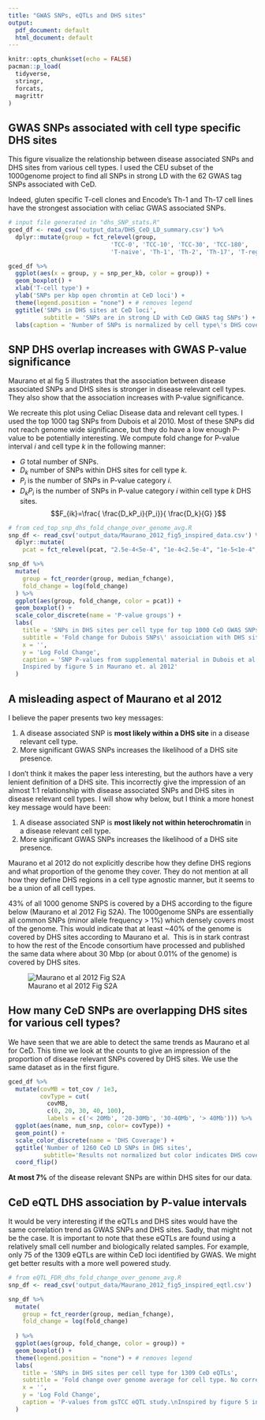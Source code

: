 ```yaml
---
title: "GWAS SNPs, eQTLs and DHS sites"
output:
  pdf_document: default
  html_document: default
---
```


```r
knitr::opts_chunk$set(echo = FALSE)
pacman::p_load(
  tidyverse,
  stringr,
  forcats,
  magrittr
)
```

## GWAS SNPs associated with cell type specific DHS sites
This figure visualize the relationship between disease associated SNPs and DHS sites from various cell types. I used the CEU subset of the 1000genome project to find all SNPs in strong LD with the 62 GWAS tag SNPs associated with CeD.

Indeed, gluten specific T-cell clones and Encode's Th-1 and Th-17 cell lines have the strongest association with celiac GWAS associated SNPs.    



```r
# input file generated in "dhs_SNP_stats.R"
gced_df <- read_csv('output_data/DHS_CeD_LD_summary.csv') %>% 
  dplyr::mutate(group = fct_relevel(group,
                             'TCC-0', 'TCC-10', 'TCC-30', 'TCC-180',
                             'T-naive', 'Th-1', 'Th-2', 'Th-17', 'T-reg', 'Jurkat'))
```

```r
gced_df %>%
  ggplot(aes(x = group, y = snp_per_kb, color = group)) +
  geom_boxplot() +
  xlab('T-cell type') +
  ylab('SNPs per kbp open chromtin at CeD loci') +
  theme(legend.position = "none") + # removes legend
  ggtitle('SNPs in DHS sites at CeD loci',
          subtitle = 'SNPs are in strong LD with CeD GWAS tag SNPs') +
  labs(caption = 'Number of SNPs is normalized by cell type\'s DHS coverage in CeD Loci.\nInspired by figure 3 in Maurano et. al 2012')
```

## SNP DHS overlap increases with GWAS P-value significance
Maurano et al fig 5 illustrates that the association between disease associated SNPs and DHS sites is stronger in disease relevant cell types.
They also show that the association increases with P-value significance.

We recreate this plot using Celiac Disease data and relevant cell types.
I used the top 1000 tag SNPs from Dubois et al 2010. 
Most of these SNPs did not reach genome wide significance, but they do have a low enough 
P-value to be potentially interesting.
We compute fold change for P-value interval *i* and cell type *k* in the following manner:

 * $G$ total number of SNPs.
 * $D_k$ number of SNPs within DHS sites for cell type *k*.
 * $P_i$ is the number of SNPs in P-value category *i*.
 * $D_k P_i$ is the number of SNPs in P-value category *i* within cell type *k* DHS sites.
$$F_{ik}=\frac{
\frac{D_kP_i}{P_i}}{
\frac{D_k}{G}
}$$


```r
# from ced_top_snp_dhs_fold_change_over_genome_avg.R
snp_df <- read_csv('output_data/Maurano_2012_fig5_inspired_data.csv') %>% 
  dplyr::mutate(
    pcat = fct_relevel(pcat, "2.5e-4<5e-4", "1e-4<2.5e-4", "1e-5<1e-4", "<1e-5"))  
```
```r
snp_df %>%
  mutate(
    group = fct_reorder(group, median_fchange),
    fold_change = log(fold_change)
  ) %>%
  ggplot(aes(group, fold_change, color = pcat)) +
  geom_boxplot() +
  scale_color_discrete(name = 'P-value groups') +
  labs(
    title = 'SNPs in DHS sites per cell type for top 1000 CeD GWAS SNPs ',
    subtitle = 'Fold change for Dubois SNPs\' assoiciation with DHS sites over genome average for cell type.',
    x = '',
    y = 'Log Fold Change',
    caption = 'SNP P-values from supplemental material in Dubois et al 2010.
    Inspired by figure 5 in Maurano et. al 2012'
  ) 
```


## A misleading aspect of Maurano et al 2012
I believe the paper presents two key messages:

1. A disease associated SNP is **most likely within a DHS site** in a disease relevant cell type.
2. More significant GWAS SNPs increases the likelihood of a DHS site presence.

I don't think it makes the paper less interesting, but the authors have a very lenient definition of a DHS site.
This incorrectly give the impression of an almost 1:1 relationship with disease associated SNPs and DHS sites in disease relevant cell types.
I will show why below, but I think a more honest key message would have been:

1. A disease associated SNP is **most likely not within heterochromatin** in a disease relevant cell type.
2. More significant GWAS SNPs increases the likelihood of a DHS site presence.

Maurano et al 2012 do not explicitly describe how they define DHS regions and what proportion of the genome they cover. They do not mention at all how they define DHS regions in a cell type agnostic manner, but it seems to be a union of all cell types. 

43% of all 1000 genome SNPS is covered by a DHS according to the figure below (Maurano et al 2012 Fig S2A). The 1000genome SNPs are essentially all common SNPs (minor allele frequency > 1%) which densely covers most of the genome. 
This would indicate that at least ~40% of the genome is covered by DHS sites according to Maurano et al. 
This is in stark contrast to how the rest of the Encode consortium have processed and published the same data where about 30 Mbp (or about 0.01% of the genome) is covered by DHS sites.

![Maurano et al 2012 Fig S2A](input_data/images/Maurano_2012_FigS2_SNPs_and_DHSs.png)

## How many CeD SNPs are overlapping DHS sites for various cell types?
We have seen that we are able to detect the same trends as Maurano et al for CeD. 
This time we look at the counts to give an impression of the proportion of disease relevant SNPs covered by DHS sites.
We use the same dataset as in the first figure.

```r
gced_df %>% 
  mutate(covMB = tot_cov / 1e3,
         covType = cut(
           covMB, 
           c(0, 20, 30, 40, 100),
           labels = c('< 20Mb', '20-30Mb', '30-40Mb', '> 40Mb'))) %>% 
  ggplot(aes(name, num_snp, color= covType)) + 
  geom_point() +
  scale_color_discrete(name = 'DHS Coverage') +
  ggtitle('Number of 1260 CeD LD SNPs in DHS sites',
          subtitle='Results not normalized but color indicates DHS coverage.') +
  coord_flip()
```

**At most 7%** of the disease relevant SNPs are within DHS sites for our data.


## CeD eQTL DHS association by P-value intervals
It would be very interesting if the eQTLs and DHS sites would have the same correlation trend as GWAS SNPs and DHS sites. Sadly, that might not be the case.
It is important to note that these eQTLs are found using a relatively small cell number and biologically related samples. For example, only 75 of the 1309 eQTLs are within CeD loci identified by GWAS. We might get better results with a more well powered study.


```r
# from eQTL_FDR_dhs_fold_change_over_genome_avg.R
snp_df <- read_csv('output_data/Maurano_2012_fig5_inspired_eqtl.csv')
```
```r
snp_df %>%
  mutate(
    group = fct_reorder(group, median_fchange),
    fold_change = log(fold_change)
    
  ) %>%
  ggplot(aes(group, fold_change, color = group)) +
  geom_boxplot() +
  theme(legend.position = "none") + # removes legend
  labs(
    title = 'SNPs in DHS sites per cell type for 1309 CeD eQTLs',
    subtitle = 'Fold change over genome average for cell type. No correlation with P-value intervals (not shown).',
    x = '',
    y = 'Log Fold Change',
    caption = 'P-values from gsTCC eQTL study.\nInspired by figure 5 in Maurano et. al 2012'
  ) 
  

```

